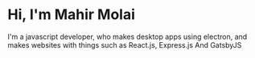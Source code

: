 # Hi, I'm Mahir Molai

I'm a javascript developer, who makes desktop apps using electron, and makes websites with things such as React.js, Express.js And GatsbyJS
